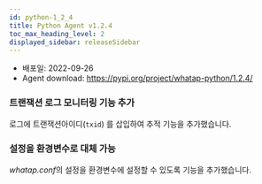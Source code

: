 ```yaml
---
id: python-1_2_4
title: Python Agent v1.2.4
toc_max_heading_level: 2
displayed_sidebar: releaseSidebar
---
```



* 배포일: 2022-09-26
* Agent download: https://pypi.org/project/whatap-python/1.2.4/

### 트랜잭션 로그 모니터링 기능 추가 

로그에 트랜잭션아이디(`txid`) 를 삽입하여 추적 기능을 추가했습니다.

### 설정을 환경변수로 대체 가능 

*whatap.conf*의 설정을 환경변수에 설정할 수 있도록 기능을 추가했습니다. 